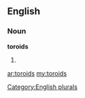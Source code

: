==English==

===Noun===
'''toroids'''

# {{plural of|[[toroid]]}}

[[Category:English plurals]]

[[ar:toroids]]
[[my:toroids]]